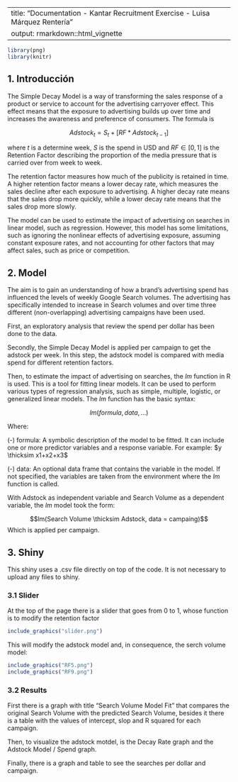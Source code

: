 

---
title: "Documentation - Kantar Recruitment Exercise - Luisa Márquez Rentería"
output: rmarkdown::html_vignette
---

```{r, echo=FALSE}
library(png)
library(knitr)
```

## 1. Introducción

The Simple Decay Model is a way of transforming the sales response of a product or service to account for the advertising carryover effect. This effect means that the exposure to advertising builds up over time and increases the awareness and preference of consumers. The formula is 

$$Adstock_{t} = S_{t} + [RF * Adstock_{t-1}]$$

where $t$ is a determine week, $S$ is the spend in USD and $RF \in [0,1]$ is the Retention Factor describing the proportion of the media pressure that is carried over from week to week.

The retention factor measures how much of the publicity is retained in time. A higher retention factor means a lower decay rate, which measures the sales decline after each exposure to advertising. A higher decay rate means that the sales drop more quickly, while a lower decay rate means that the sales drop more slowly. 

The model can be used to estimate the impact of advertising on searches in linear model, such as regression. However, this model has some limitations, such as ignoring the nonlinear effects of advertising exposure, assuming constant exposure rates, and not accounting for other factors that may affect sales, such as price or competition.




## 2. Model

The aim is to gain an understanding of how a brand’s advertising spend has influenced the levels of weekly Google Search volumes. The advertising has specifically intended to increase in Search volumes and over time three different (non-overlapping) advertising campaigns have been used. 
 
First, an exploratory analysis that review the spend per dollar has been done to the data.

Secondly, the Simple Decay Model is applied per campaign to get the adstock per week. In this step, the adstock model is compared with media spend for different retention factors.

Then, to estimate the impact of advertising on searches, the $lm$ function in R is used. This is a tool for fitting linear models. It can be used to perform various types of regression analysis, such as simple, multiple, logistic, or generalized linear models. The $lm$ function has the basic syntax:


$$lm(formula, data,...)$$

Where:

(-) formula: A symbolic description of the model to be fitted. It can include one or more predictor variables and a response variable. For example: $y \thicksim x1+x2+x3$

(-) data: An optional data frame that contains the variable in the model. If not specified, the variables are taken from the environment where the $lm$ function is called.

With Adstock as independent variable and Search Volume as a dependent variable, the $lm$ model took the form:

$$lm(Search Volume \thicksim Adstock, data = campaing)$$
Which is applied per campaign. 
 
## 3. Shiny

This shiny uses a .csv file directly on top of the code. It is not necessary to upload any files to shiny.

### 3.1 Slider

At the top of the page there is a slider that goes from 0 to 1, whose function is to modify the retention factor

```{r  out.width = "100%", echo=FALSE}
include_graphics("slider.png") 
```

This will modify the adstock model and, in consequence, the serch volume model:

```{r  out.width = "100%", echo=FALSE}
include_graphics("RF5.png")
include_graphics("RF9.png") 
```

### 3.2 Results

First there is a graph with title "Search Volume Model Fit" that compares the original Search Volume with the predicted Search Volume, besides it there is a table with the values of intercept, slop and R squared for each campaign. 

Then, to visualize the adstock motdel, is the Decay Rate graph and the Adstock Model / Spend graph.

Finally, there is a graph and table to see the searches per dollar and campaign.
